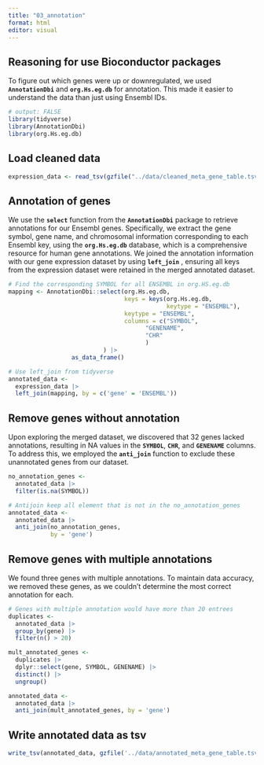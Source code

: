 ```yaml
---
title: "03_annotation"
format: html
editor: visual
---
```


## Reasoning for use Bioconductor packages

To figure out which genes were up or downregulated, we used **`AnnotationDbi`** and **`org.Hs.eg.db`** for annotation. This made it easier to understand the data than just using Ensembl IDs.

```r
# output: FALSE
library(tidyverse)
library(AnnotationDbi)
library(org.Hs.eg.db)
```

## Load cleaned data

```r
expression_data <- read_tsv(gzfile("../data/cleaned_meta_gene_table.tsv.gz"))
```

## Annotation of genes

We use the **`select`** function from the **`AnnotationDbi`** package to retrieve annotations for our Ensembl genes. Specifically, we extract the gene symbol, gene name, and chromosomal information corresponding to each Ensembl key, using the **`org.Hs.eg.db`** database, which is a comprehensive resource for human gene annotations. We joined the annotation information with our gene expression dataset by using **`left_join`** , ensuring all keys from the expression dataset were retained in the merged annotated dataset.

```r
# Find the corresponding SYMBOL for all ENSEMBL in org.HS.eg.db 
mapping <- AnnotationDbi::select(org.Hs.eg.db, 
                                 keys = keys(org.Hs.eg.db, 
                                             keytype = "ENSEMBL"),
                                 keytype = "ENSEMBL",
                                 columns = c("SYMBOL",
                                       "GENENAME",
                                       "CHR"
                                       )
                           ) |> 
                  as_data_frame()

# Use left_join from tidyverse
annotated_data <- 
  expression_data |> 
  left_join(mapping, by = c('gene' = 'ENSEMBL'))

```

## Remove genes without annotation

Upon exploring the merged dataset, we discovered that 32 genes lacked annotations, resulting in NA values in the **`SYMBOL`**, **`CHR`**, and **`GENENAME`** columns. To address this, we employed the **`anti_join`** function to exclude these unannotated genes from our dataset.

```r
no_annotation_genes <- 
  annotated_data |> 
  filter(is.na(SYMBOL)) 

# Antijoin keep all element that is not in the no_annotation_genes
annotated_data <- 
  annotated_data |> 
  anti_join(no_annotation_genes, 
            by = 'gene')
```

## Remove genes with multiple annotations

We found three genes with multiple annotations. To maintain data accuracy, we removed these genes, as we couldn't determine the most correct annotation for each.

```r
# Genes with multiple annotation would have more than 20 entrees
duplicates <- 
  annotated_data |> 
  group_by(gene) |> 
  filter(n() > 20) 

mult_annotated_genes <- 
  duplicates |>
  dplyr::select(gene, SYMBOL, GENENAME) |> 
  distinct() |> 
  ungroup() 

annotated_data <- 
  annotated_data |> 
  anti_join(mult_annotated_genes, by = 'gene') 
```

## Write annotated data as tsv

```r
write_tsv(annotated_data, gzfile('../data/annotated_meta_gene_table.tsv.gz'))
```
